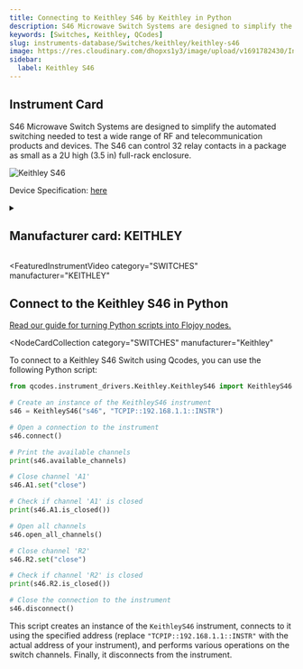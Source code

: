 ```yaml
---
title: Connecting to Keithley S46 by Keithley in Python
description: S46 Microwave Switch Systems are designed to simplify the automated switching needed to test a wide range of RF and telecommunication products and devices. The S46 can control 32 relay contacts in a package as small as a 2U high (3.5 in) full-rack enclosure.
keywords: [Switches, Keithley, QCodes]
slug: instruments-database/Switches/keithley/keithley-s46
image: https://res.cloudinary.com/dhopxs1y3/image/upload/v1691782430/Instruments/Switch/Keithley-S46/Keithley-S46.jpg
sidebar:
  label: Keithley S46
---
```



## Instrument Card

S46 Microwave Switch Systems are designed to simplify the automated switching needed to test a wide range of RF and telecommunication products and devices. The S46 can control 32 relay contacts in a package as small as a 2U high (3.5 in) full-rack enclosure.

![Keithley S46](https://res.cloudinary.com/dhopxs1y3/image/upload/v1691782430/Instruments/Switch/Keithley-S46/Keithley-S46.jpg)

Device Specification: [here](https://download.tek.com/datasheet/System_46_Datasheet_1KW-5043-1.pdf)

<details style={{ marginTop: "15px"}}>
<summary><h2 style={{display:'inline'}}>Manufacturer card: KEITHLEY</h2></summary>

![KEITHLEY](https://res.cloudinary.com/dhopxs1y3/image/upload/v1692806202/Instruments/Vendor%20Logos/Keithley.png)

Keithley Instruments is a measurement and instrument company headquartered in Solon, Ohio, that develops, manufactures, markets, and sells data acquisition products, as well as complete systems for high-volume production and assembly testing.

- Headquarters: Cleveland, Ohio, United States
- Yearly Revenue (millions, USD): 110.6
- Vendor Website: [here](https://www.tek.com/en)

</details>


<FeaturedInstrumentVideo
  category="SWITCHES"
  manufacturer="KEITHLEY"
></FeaturedInstrumentVideo>

## Connect to the Keithley S46 in Python

[Read our guide for turning Python scripts into Flojoy nodes.](https://docs.flojoy.ai/contribution/blocks/custom-flojoy-block/)


<Tabs>
<TabItem value="Flojoy" label="Flojoy" className="flojoy-instrument-tabs">

<NodeCardCollection
  category="SWITCHES"
  manufacturer="Keithley"
></NodeCardCollection>

</TabItem>
<TabItem value="QCodes" label="QCodes">

To connect to a Keithley S46 Switch using Qcodes, you can use the following Python script:

```python
from qcodes.instrument_drivers.Keithley.KeithleyS46 import KeithleyS46

# Create an instance of the KeithleyS46 instrument
s46 = KeithleyS46("s46", "TCPIP::192.168.1.1::INSTR")

# Open a connection to the instrument
s46.connect()

# Print the available channels
print(s46.available_channels)

# Close channel 'A1'
s46.A1.set("close")

# Check if channel 'A1' is closed
print(s46.A1.is_closed())

# Open all channels
s46.open_all_channels()

# Close channel 'R2'
s46.R2.set("close")

# Check if channel 'R2' is closed
print(s46.R2.is_closed())

# Close the connection to the instrument
s46.disconnect()
```

This script creates an instance of the `KeithleyS46` instrument, connects to it using the specified address (replace `"TCPIP::192.168.1.1::INSTR"` with the actual address of your instrument), and performs various operations on the switch channels. Finally, it disconnects from the instrument.

</TabItem>
</Tabs>
